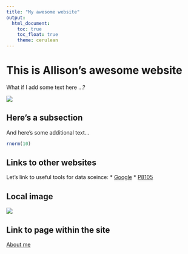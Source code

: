 ```yaml
---
title: "My awesome website"
output: 
  html_document:
    toc: true
    toc_float: true
    theme: cerulean
---
```


# This is Allison's awesome website

What if I add some text here ...?

![](https://media.giphy.com/media/drXGoW1iudhKw/giphy.gif)

## Here's a subsection

And here's some additional text...

```r
rnorm(10)
```

## Links to other websites
Let's link to useful tools for data sceince:
* [Google](https://google.com)
* [P8105](https://p8105.com)

## Local image
![](path for image)

## Link to page within the site
[About me](about.html)